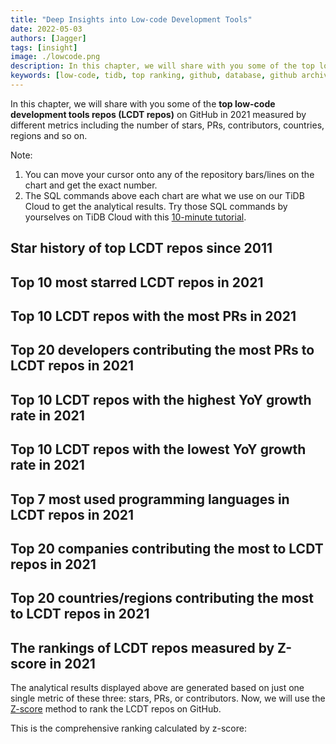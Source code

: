 ```yaml
---
title: "Deep Insights into Low-code Development Tools"
date: 2022-05-03
authors: [Jagger]
tags: [insight]
image: ./lowcode.png
description: In this chapter, we will share with you some of the top low-code development tools repos (LCDT repos) on GitHub in 2021 measured by different metrics including the number of stars, PRs, contributors, countries, regions and so on. 
keywords: [low-code, tidb, top ranking, github, database, github archive, gitHub metrics]
---
```



In this chapter, we will share with you some of the **top low-code development tools repos (LCDT repos)** on GitHub in 2021 measured by different metrics including the number of stars, PRs, contributors, countries, regions and so on. 

<!--truncate-->

Note: 
1. You can move your cursor onto any of the repository bars/lines on the chart and get the exact number. 
2. The SQL commands above each chart are what we use on our TiDB Cloud to get the analytical results. Try those SQL commands by yourselves on TiDB Cloud with this [10-minute tutorial](/blog/try-it-yourself/).

## Star history of top LCDT repos since 2011

<CommonChart
  chart='dynamic-stars'
  category='archive-2021-top10-star-racing'
  formatSql={false}
  repo='nocode_repos'
/>

## Top 10 most starred LCDT repos in 2021

<CommonChart
  chart='barchart'
  category='archive-2021-top10-by-stars'
  n={10}
  formatSql={false}
  categoryIndex='repo_name'
  valueIndex='stars'
  seriesName='Stars'
  repo='nocode_repos'
/>

## Top 10 LCDT repos with the most PRs in 2021

<CommonChart
  chart='barchart'
  category='archive-2021-top10-by-prs'
  n={20}
  formatSql={false}
  categoryIndex='repo_name'
  valueIndex='num'
  seriesName='PRs'
  repo='nocode_repos'
/>

## Top 20 developers contributing the most PRs to LCDT repos in 2021

<CommonChart
  chart='barchart'
  category='archive-2021-top20-by-developers'
  formatSql={false}
  categoryIndex='actor_login'
  valueIndex='pr_count'
  categoryType='owner'
  seriesName='PRs'
  repo='nocode_repos'
/>

## Top 10 LCDT repos with the highest YoY growth rate in 2021

<CommonChart
  chart='yoychart'
  category='archive-2021-top20-by-stars-yoy'
  formatSql={false}
  repo='nocode_repos'
/>

## Top 10 LCDT repos with the lowest YoY growth rate in 2021

<CommonChart
  chart='yoychart'
  category='archive-2021-bottom10-by-yoy'
  formatSql={false}
  repo='nocode_repos'
/>

## Top 7 most used programming languages in LCDT repos in 2021

<CommonChart
  chart='barchart'
  category='archive-2021-top5-by-languages'
  formatSql={false}
  categoryIndex='language'
  valueIndex='COUNT(*)'
  categoryType='lang'
  seriesName='PRs'
  repo='nocode_repos'
/>

## Top 20 companies contributing the most to LCDT repos in 2021

<CommonChart
  chart='barchart'
  category='archive-2021-top20-by-companies'
  formatSql={false}
  categoryIndex='company'
  valueIndex='users_count'
  seriesName='Contributors'
  categoryType={false}
  repo='nocode_repos'
/>

## Top 20 countries/regions contributing the most to LCDT repos in 2021

<CommonChart
  chart='worldmapchart'
  category='archive-2021-top10-by-regions'
  formatSql={false}
  categoryIndex='country_code'
  valueIndex='users_count'
  seriesName='Contributors'
  repo='nocode_repos'
/>

## The rankings of LCDT repos measured by Z-score in 2021

The analytical results displayed above are generated based on just one single metric of these three: stars, PRs, or contributors. Now, we will use the [Z-score](https://en.wikipedia.org/wiki/Standard_score) method to rank the LCDT repos on GitHub. 

This is the comprehensive ranking calculated by z-score:

<CommonChart
  chart='zscorechart'
  category='archive-2021-archive-ranking'
  formatSql={false}
  repo='nocode_repos'
/>
